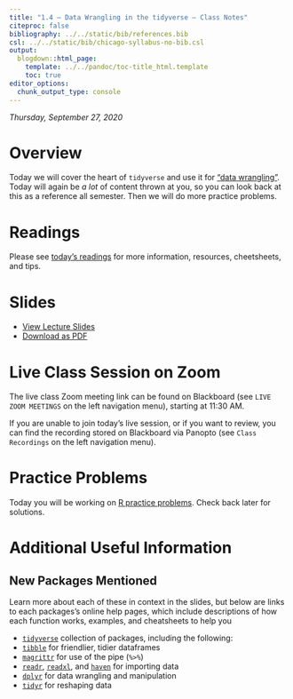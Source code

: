 ```yaml
---
title: "1.4 — Data Wrangling in the tidyverse — Class Notes"
citeproc: false
bibliography: ../../static/bib/references.bib
csl: ../../static/bib/chicago-syllabus-no-bib.csl
output:
  blogdown::html_page:
    template: ../../pandoc/toc-title_html.template
    toc: true
editor_options: 
  chunk_output_type: console
---
```


*Thursday, September 27, 2020*

# Overview

Today we will cover the heart of `tidyverse` and use it for ["data wrangling"](https://en.wikipedia.org/wiki/Data_wrangling). Today will again be *a lot* of content thrown at you, so you can look back at this as a reference all semester. Then we will do more practice problems.

# Readings

Please see [today's readings](/reading/1.4-reading) for more information, resources, cheetsheets, and tips.

# Slides

- [<i class="fas fa-chalkboard-teacher"></i> View Lecture Slides](/slides/1.4-slides.html)
- [<i class="fas fa-file-pdf"></i> Download as PDF](/slides/1.4-slides.pdf)

# Live Class Session on Zoom

The live class <i class="fas fa-video"></i> Zoom meeting link can be found on Blackboard (see `LIVE ZOOM MEETINGS` on the left navigation menu), starting at 11:30 AM.

If you are unable to join today's live session, or if you want to review, you can find the recording stored on Blackboard via Panopto (see `Class Recordings` on the left navigation menu).

# Practice Problems

Today you will be working on [R practice problems](/r/1.4-r-practice.html). Check back later for solutions. 

# Additional Useful Information

## New Packages Mentioned

Learn more about each of these in context in the slides, but below are links to each packages’s online help pages, which include descriptions of how each function works, examples, and cheatsheets to help you

- [`tidyverse`](https://tidyverse.org/) collection of packages, including the following:
- [`tibble`](https://tibble.tidyverse.org/) for friendlier, tidier dataframes
- [`magrittr`](https://magrittr.tidyverse.org/) for use of the pipe (`%>%`)
- [`readr`](https://readr.tidyverse.org/), [`readxl`](https://readxl.tidyverse.org/), and [`haven`](https://haven.tidyverse.org/) for importing data
- [`dplyr`](https://dplyr.tidyverse.org/) for data wrangling and manipulation
- [`tidyr`](https://tidyr.tidyverse.org/) for reshaping data
